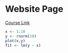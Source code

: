 # Website Page

[Course Link](https://rafalab.dfci.harvard.edu/pages/harvardx.html)


```{r}
x <- 1:10
y <- rnorm(10)
plot(x,y)
fit <- lm(y ~ x)
```
